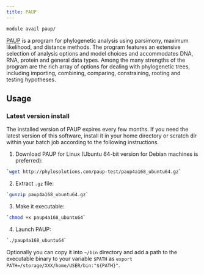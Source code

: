 ```yaml
---
title: PAUP
---
```

```bash
module avail paup/
```

[PAUP](https://paup.phylosolutions.com/) is a program for phylogenetic analysis using parsimony, maximum likelihood, and distance methods. The program features an extensive selection of analysis options and model choices and accommodates DNA, RNA, protein and general data types. Among the many strengths of the program are the rich array of options for dealing with phylogenetic trees, including importing, combining, comparing, constraining, rooting and testing hypotheses. 

## Usage

### Latest version install

The installed version of PAUP expires every few months. If you need the latest version of this software, install it in your home directory or scratch dir within your batch job according to the following instructions.

1. Download PAUP for Linux (Ubuntu 64-bit version for Debian machines is preferred):

```bash
`wget http://phylosolutions.com/paup-test/paup4a168_ubuntu64.gz`
```

2. Extract `.gz` file:

```bash
`gunzip paup4a168_ubuntu64.gz`
```

3. Make it executable:

```bash
`chmod +x paup4a168_ubuntu64`
```

4. Launch PAUP:

```bash
`./paup4a168_ubuntu64`
```

Optionally you can copy it into `~/bin` directory and add a path to the executable binary to your variable `$PATH` as `export PATH=/storage/XXX/home/USER/bin:"${PATH}"`.

